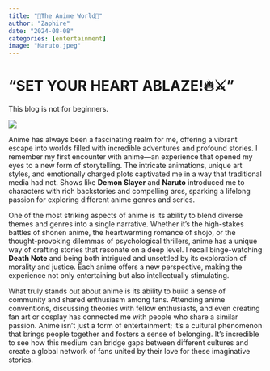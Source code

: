```yaml
---
title: "💫The Anime World🪽"
author: "Zaphire"
date: "2024-08-08"
categories: [entertainment]
image: "Naruto.jpeg"
---
```


# **"SET YOUR HEART ABLAZE!🔥⚔️"**


This blog is not for beginners. 


![](Demon%20Slayer.jpeg)



Anime has always been a fascinating realm for me, offering a vibrant escape into worlds filled with incredible adventures and profound stories. I remember my first encounter with anime—an experience that opened my eyes to a new form of storytelling. The intricate animations, unique art styles, and emotionally charged plots captivated me in a way that traditional media had not. Shows like **Demon Slayer** and **Naruto** introduced me to characters with rich backstories and compelling arcs, sparking a lifelong passion for exploring different anime genres and series.

One of the most striking aspects of anime is its ability to blend diverse themes and genres into a single narrative. Whether it’s the high-stakes battles of shonen anime, the heartwarming romance of shojo, or the thought-provoking dilemmas of psychological thrillers, anime has a unique way of crafting stories that resonate on a deep level. I recall binge-watching **Death Note** and being both intrigued and unsettled by its exploration of morality and justice. Each anime offers a new perspective, making the experience not only entertaining but also intellectually stimulating.

What truly stands out about anime is its ability to build a sense of community and shared enthusiasm among fans. Attending anime conventions, discussing theories with fellow enthusiasts, and even creating fan art or cosplay has connected me with people who share a similar passion. Anime isn't just a form of entertainment; it's a cultural phenomenon that brings people together and fosters a sense of belonging. It’s incredible to see how this medium can bridge gaps between different cultures and create a global network of fans united by their love for these imaginative stories.
